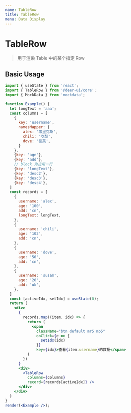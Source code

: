 ```yaml
---
name: TableRow
title: TableRow
menu: Data Display
---
```


# TableRow

> 用于渲染 Table 中的某个指定 Row

## Basic Usage

```jsx live noInline
import { useState } from 'react';
import { TableRow } from '@deer-ui/core';
import { MockData } from 'mockdata';

function Example() {
  let longText = 'aaa';
  const columns = [
    {
      key: 'username',
      namesMapper: {
        alex: '埃里克斯',
        chili: '吃梨',
        dove: '德芙',
      }
    },
    {key: 'age'},
    {key: 'add'},
    // block 为占用一行
    {key: 'longText'},
    {key: 'desc2'},
    {key: 'desc3'},
    {key: 'desc4'},
  ]
  const records = [
    {
      username: 'alex',
      age: '100',
      add: 'cn',
      longText: longText,
    },
    {
      username: 'chili',
      age: '102',
      add: 'cn',
    },
    {
      username: 'dove',
      age: '50',
      add: 'cn',
    },
    {
      username: 'susam',
      age: '20',
      add: 'uk',
    },
  ]
  const [activeIdx, setIdx] = useState(0);
  return (
    <div>
      {
        records.map((item, idx) => {
          return (
            <span
              className="btn default mr5 mb5"
              onClick={e => {
                setIdx(idx)
              }}
              key={idx}>查看{item.username}的数据</span>
          )
        })
      }
      <div>
        <TableRow
          columns={columns}
          record={records[activeIdx]} />
      </div>
    </div>
  )
}
render(<Example />);
```

